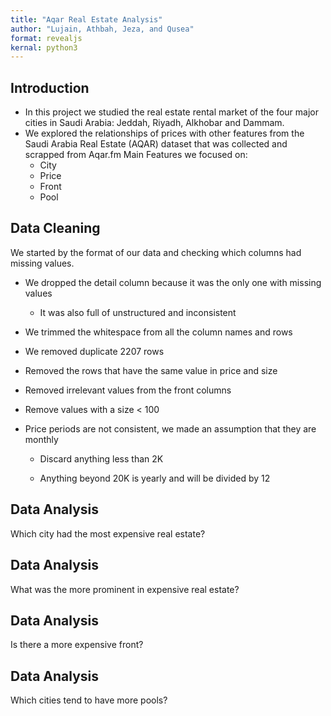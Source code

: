 ```yaml
---
title: "Aqar Real Estate Analysis"
author: "Lujain, Athbah, Jeza, and Qusea"
format: revealjs
kernal: python3
---
```


## Introduction

* In this project we studied the real estate rental market of the four major cities in Saudi Arabia: Jeddah, Riyadh, Alkhobar and Dammam. 
* We explored the relationships of prices with other features from the Saudi Arabia Real Estate (AQAR) dataset that was collected and scrapped from Aqar.fm
Main Features we focused on:
  * City
  * Price
  * Front
  * Pool

## Data Cleaning

We started by the format of our data and checking which columns had missing values.

  * We dropped the detail column because it was the only one with missing values

    * It was also full of unstructured and inconsistent

  * We trimmed the whitespace from all the column names and rows

  * We removed duplicate 2207 rows

  * Removed the rows that have the same value in price and size

  * Removed irrelevant values from the front columns

  * Remove values with a size < 100

  * Price periods are not consistent, we made an assumption that they are monthly

    * Discard anything less than 2K

    * Anything beyond 20K is yearly and will be divided by 12

## Data Analysis

Which city had the most expensive real estate? 

## Data Analysis

What was the more prominent in expensive real estate?

## Data Analysis

Is there a more expensive front?

## Data Analysis

Which cities tend to have more pools?